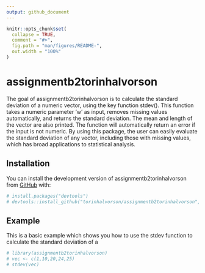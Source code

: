 ```yaml
---
output: github_document
---
```


```r
knitr::opts_chunk$set(
  collapse = TRUE,
  comment = "#>",
  fig.path = "man/figures/README-",
  out.width = "100%"
)
```

# assignmentb2torinhalvorson

The goal of assignmentb2torinhalvorson is to calculate the standard deviation of a numeric vector, using the key function stdev(). 
This function takes a numeric parameter 'w' as input, removes missing values automatically, and returns the standard deviation. 
The mean and length of the vector are also printed. The function will automatically return an error if the input is not numeric. 
By using this package, the user can easily evaluate the standard deviation of any vector, including those with missing values, 
which has broad applications to statistical analysis.

## Installation

You can install the development version of assignmentb2torinhalvorson from [GitHub](https://github.com/) with:

```r
# install.packages("devtools")
# devtools::install_github("torinhalvorson/assignmentb2torinhalvorson", ref = "0.1.0")
```

## Example

This is a basic example which shows you how to use the stdev function to calculate the standard deviation of a 

```r
# library(assignmentb2torinhalvorson)
# vec <- c(1,10,20,24,25)
# stdev(vec)
```

